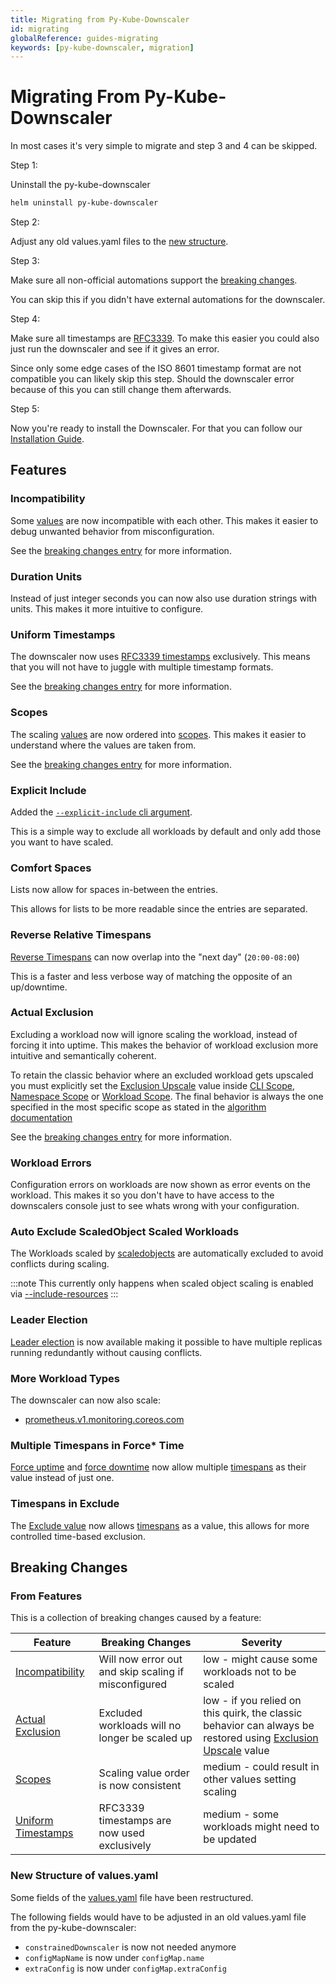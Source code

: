 ```yaml
---
title: Migrating from Py-Kube-Downscaler
id: migrating
globalReference: guides-migrating
keywords: [py-kube-downscaler, migration]
---
```


# Migrating From Py-Kube-Downscaler

In most cases it's very simple to migrate and step 3 and 4 can be skipped.

Step 1:

Uninstall the py-kube-downscaler

```bash
helm uninstall py-kube-downscaler
```

Step 2:

Adjust any old values.yaml files to the [new structure](#new-structure-of-valuesyaml).

Step 3:

Make sure all non-official automations support the [breaking changes](#breaking-changes).

You can skip this if you didn't have external automations for the downscaler.

Step 4:

Make sure all timestamps are [RFC3339](#uniform-timestamps).
To make this easier you could also just run the downscaler and see if it gives an error.

Since only some edge cases of the ISO 8601 timestamp format are not compatible you can likely skip this step.
Should the downscaler error because of this you can still change them afterwards.

Step 5:

Now you're ready to install the Downscaler.
For that you can follow our [Installation Guide](ref:guides-installation).

## Features

### Incompatibility

Some [values](ref:docs-values) are now incompatible with each other.
This makes it easier to debug unwanted behavior from misconfiguration.

See the [breaking changes entry](#from-features) for more information.

### Duration Units

Instead of just integer seconds you can now also use duration strings with units.
This makes it more intuitive to configure.

### Uniform Timestamps

The downscaler now uses [RFC3339 timestamps](https://datatracker.ietf.org/doc/html/rfc3339) exclusively.
This means that you will not have to juggle with multiple timestamp formats.

See the [breaking changes entry](#from-features) for more information.

### Scopes

The scaling [values](ref:docs-values) are now ordered into [scopes](ref:docs-scopes-and-scaling).
This makes it easier to understand where the values are taken from.

See the [breaking changes entry](#from-features) for more information.

### Explicit Include

Added the [`--explicit-include` cli argument](ref:docs-cli-scope#values).

This is a simple way to exclude all workloads by default and only add those you want to have scaled.

### Comfort Spaces

Lists now allow for spaces in-between the entries.

This allows for lists to be more readable since the entries are separated.

### Reverse Relative Timespans

[Reverse Timespans](ref:docs-timespans#relative-timespans) can now overlap into the "next day" (`20:00-08:00`)

This is a faster and less verbose way of matching the opposite of an up/downtime.

### Actual Exclusion

Excluding a workload now will ignore scaling the workload, instead of forcing it into uptime.
This makes the behavior of workload exclusion more intuitive and semantically coherent.

To retain the classic behavior where an excluded workload gets upscaled you must explicitly set the
[Exclusion Upscale](ref:docs-values#exclusion-upscale) value inside [CLI Scope](ref:docs-cli-scope#values),
[Namespace Scope](ref:docs-namespace-scope#values) or [Workload Scope](ref:docs-workload-scope#values).
The final behavior is always the one specified in the most specific scope as stated in the
[algorithm documentation](ref:docs-scopes-and-scaling#scaling-algorithm)

See the [breaking changes entry](#from-features) for more information.

### Workload Errors

Configuration errors on workloads are now shown as error events on the workload.
This makes it so you don't have to have access to the downscalers console just to see whats wrong with your configuration.

### Auto Exclude ScaledObject Scaled Workloads

The Workloads scaled by [scaledobjects](ref:docs-workload-types#scaledobjects) are automatically excluded to avoid conflicts during scaling.

:::note
This currently only happens when scaled object scaling is enabled via [--include-resources](ref:docs-runtime-configuration#include-resources)
:::

### Leader Election

[Leader election](ref:docs-runtime-configuration#leader-election) is now available
making it possible to have multiple replicas running redundantly without causing conflicts.

### More Workload Types

The downscaler can now also scale:

- [prometheus.v1.monitoring.coreos.com](ref:docs-workload-types#prometheuses)

### Multiple Timespans in Force\* Time

[Force uptime](ref:docs-values#force-uptime) and [force downtime](ref:docs-values#force-downtime)
now allow multiple [timespans](ref:docs-timespans) as their value instead of just one.

### Timespans in Exclude

The [Exclude value](ref:docs-values#exclude) now allows [timespans](ref:docs-timespans) as a value,
this allows for more controlled time-based exclusion.

## Breaking Changes

### From Features

This is a collection of breaking changes caused by a feature:

| Feature                                   | Breaking Changes                                     | Severity                                                                                                                                          |
| ----------------------------------------- | ---------------------------------------------------- | ------------------------------------------------------------------------------------------------------------------------------------------------- |
| [Incompatibility](#incompatibility)       | Will now error out and skip scaling if misconfigured | low - might cause some workloads not to be scaled                                                                                                 |
| [Actual Exclusion](#actual-exclusion)     | Excluded workloads will no longer be scaled up       | low - if you relied on this quirk, the classic behavior can always be restored using [Exclusion Upscale](ref:docs-values#exclusion-upscale) value |
| [Scopes](#scopes)                         | Scaling value order is now consistent                | medium - could result in other values setting scaling                                                                                             |
| [Uniform Timestamps](#uniform-timestamps) | RFC3339 timestamps are now used exclusively          | medium - some workloads might need to be updated                                                                                                  |

### New Structure of values.yaml

Some fields of the [values.yaml](repo:deployments/chart/values.yaml) file have been restructured.

The following fields would have to be adjusted in an old values.yaml file from the py-kube-downscaler:

- `constrainedDownscaler` is now not needed anymore
- `configMapName` is now under `configMap.name`
- `extraConfig` is now under `configMap.extraConfig`
